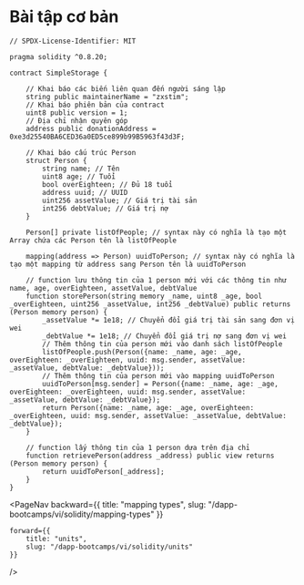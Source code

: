
# Bài tập cơ bản

```solidity
// SPDX-License-Identifier: MIT

pragma solidity ^0.8.20;

contract SimpleStorage {

    // Khai báo các biến liên quan đến người sáng lập
    string public maintainerName = "zxstim";
    // Khai báo phiên bản của contract
    uint8 public version = 1;
    // Địa chỉ nhận quyên góp
    address public donationAddress = 0xe3d25540BA6CED36a0ED5ce899b99B5963f43d3F;

    // Khai báo cấu trúc Person
    struct Person {
        string name; // Tên
        uint8 age; // Tuổi
        bool overEighteen; // Đủ 18 tuổi
        address uuid; // UUID
        uint256 assetValue; // Giá trị tài sản
        int256 debtValue; // Giá trị nợ
    }

    Person[] private listOfPeople; // syntax này có nghĩa là tạo một Array chứa các Person tên là listOfPeople
    
    mapping(address => Person) uuidToPerson; // syntax này có nghĩa là tạo một mapping từ address sang Person tên là uuidToPerson

    // function lưu thông tin của 1 person mới với các thông tin như name, age, overEighteen, assetValue, debtValue
    function storePerson(string memory _name, uint8 _age, bool _overEighteen, uint256 _assetValue, int256 _debtValue) public returns (Person memory person) {
        _assetValue *= 1e18; // Chuyển đổi giá trị tài sản sang đơn vị wei
        _debtValue *= 1e18; // Chuyển đổi giá trị nợ sang đơn vị wei
        // Thêm thông tin của person mới vào danh sách listOfPeople
        listOfPeople.push(Person({name: _name, age: _age, overEighteen: _overEighteen, uuid: msg.sender, assetValue: _assetValue, debtValue: _debtValue}));
        // Thêm thông tin của person mới vào mapping uuidToPerson
        uuidToPerson[msg.sender] = Person({name: _name, age: _age, overEighteen: _overEighteen, uuid: msg.sender, assetValue: _assetValue, debtValue: _debtValue});
        return Person({name: _name, age: _age, overEighteen: _overEighteen, uuid: msg.sender, assetValue: _assetValue, debtValue: _debtValue});
    }

    // function lấy thông tin của 1 person dựa trên địa chỉ
    function retrievePerson(address _address) public view returns (Person memory person) {
        return uuidToPerson[_address];
    }
}
```

<PageNav 
    backward={{
        title: "mapping types", 
        slug: "/dapp-bootcamps/vi/solidity/mapping-types" 
    }}

    forward={{
        title: "units",
        slug: "/dapp-bootcamps/vi/solidity/units" 
    }}
/>